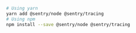 ```bash {tabTitle:"ESM"}
# Using yarn
yarn add @sentry/node @sentry/tracing
# Using npm
npm install --save @sentry/node @sentry/tracing
```
